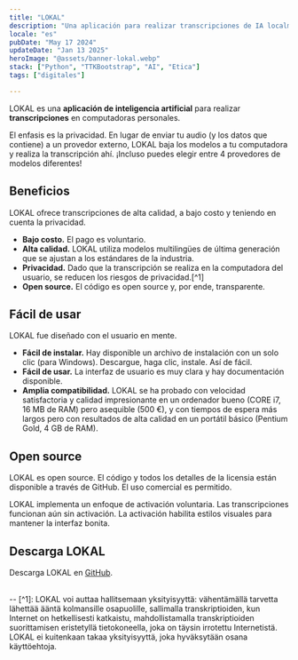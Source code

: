 ```yaml
---
title: "LOKAL"
description: "Una aplicación para realizar transcripciones de IA localmente (es decir, en computadores personales)"
locale: "es"
pubDate: "May 17 2024"
updateDate: "Jan 13 2025"
heroImage: "@assets/banner-lokal.webp"
stack: ["Python", "TTKBootstrap", "AI", "Etica"]
tags: ["digitales"]

---
```


LOKAL es una **aplicación de inteligencia artificial** para realizar **transcripciones** en computadoras personales.

El enfasis es la privacidad. En lugar de enviar tu audio (y los datos que contiene) a un provedor externo, LOKAL baja los modelos a tu computadora y realiza la transcripción ahí. ¡Incluso puedes elegir entre 4 provedores de modelos diferentes!

## Beneficios
LOKAL ofrece transcripciones de alta calidad, a bajo costo y teniendo en cuenta la privacidad.
- **Bajo costo.** El pago es voluntario.
- **Alta calidad.** LOKAL utiliza modelos multilingües de última generación que se ajustan a los estándares de la industria.
- **Privacidad.** Dado que la transcripción se realiza en la computadora del usuario, se reducen los riesgos de privacidad.[^1]
- **Open source.** El código es open source y, por ende, transparente.

## Fácil de usar
LOKAL fue diseñado con el usuario en mente.
- **Fácil de instalar.** Hay disponible un archivo de instalación con un solo clic (para Windows). Descargue, haga clic, instale. Así de fácil.
- **Fácil de usar.** La interfaz de usuario es muy clara y hay documentación disponible.
- **Amplia compatibilidad.** LOKAL se ha probado con velocidad satisfactoria y calidad impresionante en un ordenador bueno (CORE i7, 16 MB de RAM) pero asequible (500 €), y con tiempos de espera más largos pero con resultados de alta calidad en un portátil básico (Pentium Gold, 4 GB de RAM).

## Open source
LOKAL es open source. El código y todos los detalles de la licensia están disponible a través de GitHub. El uso comercial es permitido.

LOKAL implementa un enfoque de activación voluntaria. Las transcripciones funcionan aún sin activación. La activación habilita estilos visuales para mantener la interfaz bonita.

## Descarga LOKAL
Descarga LOKAL en [GitHub](https://github.com/jbolns/lokal_transcriptions).

<br />
--
[^1]: LOKAL voi auttaa hallitsemaan yksityisyyttä: vähentämällä tarvetta lähettää ääntä kolmansille osapuolille, sallimalla transkriptioiden, kun Internet on hetkellisesti katkaistu, mahdollistamalla transkriptioiden suorittamisen eristetyllä tietokoneella, joka on täysin irrotettu Internetistä. LOKAL ei kuitenkaan takaa yksityisyyttä, joka hyväksytään osana käyttöehtoja.